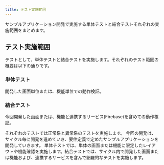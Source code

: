 ```yaml
---
title: テスト実施範囲
---
```


サンプルアプリケーション開発で実施する単体テストと結合テストそれぞれの実施範囲をまとめます。

## テスト実施範囲

テストとして、単体テストと結合テストを実施します。それぞれのテスト範囲の概要は以下の通りです。

### 単体テスト

開発した画面単位または、機能単位での動作検証。

### 結合テスト

今回開発した画面または、機能と連携するサービス(Firebase)を含めての動作検証。

それぞれのテストでは正常系と異常系のテストを実施します。
今回の開発は、サイクル毎に開発を進めていき、要件定義で定めたサンプルアプリケーションを開発していきます。
単体テストでは、単体の画面または機能に限定したレイアウトや機能確認を実施します。結合テストでは、サイクル内で開発した画面または機能および、連携するサービスを含んで網羅的なテストを実施します。
